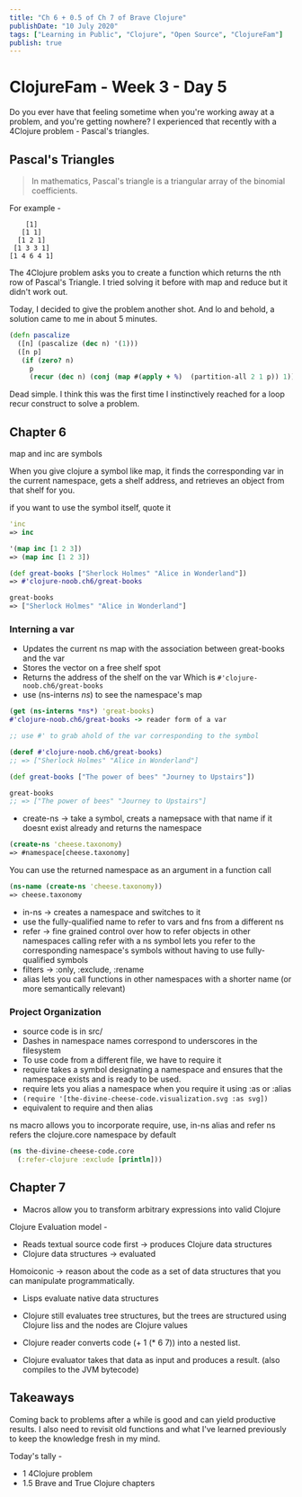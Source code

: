 ```yaml
---
title: "Ch 6 + 0.5 of Ch 7 of Brave Clojure"
publishDate: "10 July 2020"
tags: ["Learning in Public", "Clojure", "Open Source", "ClojureFam"]
publish: true
---
```


# ClojureFam - Week 3 - Day 5

Do you ever have that feeling sometime when you're working away at a problem, and you're getting nowhere? I experienced that recently with a 4Clojure problem - Pascal's triangles.

## Pascal's Triangles

> In mathematics, Pascal's triangle is a triangular array of the binomial coefficients.

For example -

```text
    [1]
   [1 1]
  [1 2 1]
 [1 3 3 1]
[1 4 6 4 1]
```

The 4Clojure problem asks you to create a function which returns the nth row of Pascal's Triangle. I tried solving it before with map and reduce but it didn't work out.

Today, I decided to give the problem another shot. And lo and behold, a solution came to me in about 5 minutes.

```clojure
(defn pascalize
  ([n] (pascalize (dec n) '(1)))
  ([n p]
   (if (zero? n)
     p
     (recur (dec n) (conj (map #(apply + %)  (partition-all 2 1 p)) 1)))))
```

Dead simple. I think this was the first time I instinctively reached for a loop recur construct to solve a problem.

## Chapter 6

map and inc are symbols

When you give clojure a symbol like map,
it finds the corresponding var in the current namespace,
gets a shelf address, and retrieves an object from that
shelf for you.

if you want to use the symbol itself, quote it

```clojure
'inc
=> inc

'(map inc [1 2 3])
=> (map inc [1 2 3])

(def great-books ["Sherlock Holmes" "Alice in Wonderland"])
=> #'clojure-noob.ch6/great-books

great-books
=> ["Sherlock Holmes" "Alice in Wonderland"]
```

### Interning a var

- Updates the current ns map with the association between great-books and the var
- Stores the vector on a free shelf spot
- Returns the address of the shelf on the var Which is `#'clojure-noob.ch6/great-books`
- use (ns-interns _ns_) to see the namespace's map

```clojure
(get (ns-interns *ns*) 'great-books)
#'clojure-noob.ch6/great-books -> reader form of a var

;; use #' to grab ahold of the var corresponding to the symbol

(deref #'clojure-noob.ch6/great-books)
;; => ["Sherlock Holmes" "Alice in Wonderland"]

(def great-books ["The power of bees" "Journey to Upstairs"])

great-books
;; => ["The power of bees" "Journey to Upstairs"]
```

- create-ns -> take a symbol, creats a namepsace with that name if it doesnt exist already and returns the namespace

```clojure
(create-ns 'cheese.taxonomy)
=> #namespace[cheese.taxonomy]
```

You can use the returned namespace as an argument in a function call

```clojure
(ns-name (create-ns 'cheese.taxonomy))
=> cheese.taxonomy
```

- in-ns -> creates a namespace and switches to it
- use the fully-qualified name to refer to vars and fns from a different ns
- refer -> fine grained control over how to refer objects in other namespaces
  calling refer with a ns symbol lets you refer to the corresponding namespace's symbols without having to use fully-qualified symbols
- filters -> :only, :exclude, :rename
- alias lets you call functions in other namespaces with a shorter name (or more semantically relevant)

### Project Organization

- source code is in src/
- Dashes in namespace names correspond to underscores in the filesystem
- To use code from a different file, we have to require it
- require takes a symbol designating a namespace and ensures that the namespace exists and is ready to be used.
- require lets you alias a namespace when you require it using :as or :alias
- `(require '[the-divine-cheese-code.visualization.svg :as svg])`
- equivalent to require and then alias

ns macro allows you to incorporate require, use, in-ns alias and refer
ns refers the clojure.core namespace by default

```clojure
(ns the-divine-cheese-code.core
  (:refer-clojure :exclude [println]))
```

## Chapter 7

- Macros allow you to transform arbitrary expressions into valid Clojure

Clojure Evaluation model -

- Reads textual source code first -> produces Clojure data structures
- Clojure data structures -> evaluated

Homoiconic -> reason about the code as a set of data structures that you can manipulate programmatically.

- Lisps evaluate native data structures
- Clojure still evaluates tree structures, but the trees are structured using Clojure liss and the nodes are Clojure values

- Clojure reader converts code (+ 1 (\* 6 7)) into a nested list.
- Clojure evaluator takes that data as input and produces a result. (also compiles to the JVM bytecode)

## Takeaways

Coming back to problems after a while is good and can yield productive results.
I also need to revisit old functions and what I've learned previously to keep the knowledge fresh in my mind.

Today's tally -

- 1 4Clojure problem
- 1.5 Brave and True Clojure chapters
